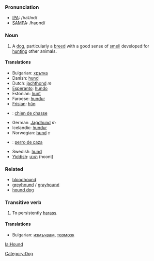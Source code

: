 ===Pronunciation===
*[[w:IPA|IPA]]: /haUnd/
*[[w:SAMPA|SAMPA]]: /haʊnd/
===Noun===
[[Category:Dog]]
# A [[dog]], particularly a [[breed]] with a good sense of [[smell]] developed for [[hunt]]ing other animals.

====Translations====
*Bulgarian: [[хрътка]]
*Danish: [[hund]]
*Dutch: [[jachthond]] ''m''
*[[Esperanto]]: [[hundo]]
*Estonian: [[hunt]]
*Faroese: [[hundur]]
*[[Frisian]]: [[hûn]]
*{{fr}}: [[chien de chasse]] {{m}}
*German: [[Jagdhund]] ''m''
*Icelandic: [[hundur]]
*Norwegian: [[hund]] ''c''
*{{es}}: [[perro de caza]] {{m}}
*Swedish: [[hund]]
*[[Yiddish]]: [[הונט]] (hoont)

===Related===
*[[bloodhound]]
*[[greyhound]] / [[grayhound]]
*[[hound dog]]

===Transitive verb===

# To persistently [[harass]].

====Translations====

*Bulgarian: [[измъчвам]], [[тормозя]]

[[la:Hound]]